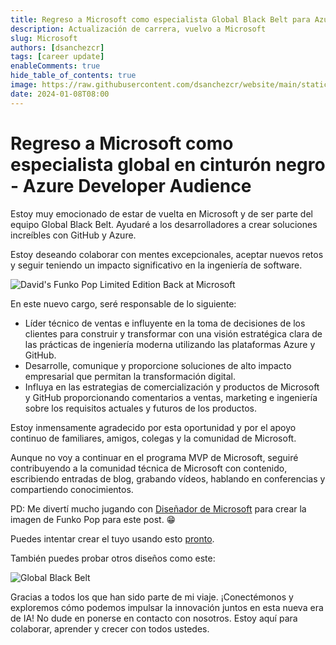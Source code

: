 ```yaml
---
title: Regreso a Microsoft como especialista Global Black Belt para Azure Developer Audience
description: Actualización de carrera, vuelvo a Microsoft
slug: Microsoft
authors: [dsanchezcr]
tags: [career update]
enableComments: true
hide_table_of_contents: true
image: https://raw.githubusercontent.com/dsanchezcr/website/main/static/img/ReturningMS.jpg
date: 2024-01-08T08:00
---
```

# Regreso a Microsoft como especialista global en cinturón negro - Azure Developer Audience

Estoy muy emocionado de estar de vuelta en Microsoft y de ser parte del equipo Global Black Belt. Ayudaré a los desarrolladores a crear soluciones increíbles con GitHub y Azure.

<!--truncate-->

Estoy deseando colaborar con mentes excepcionales, aceptar nuevos retos y seguir teniendo un impacto significativo en la ingeniería de software.

![David's Funko Pop Limited Edition Back at Microsoft](pathname:///img/ReturningMS.jpg)

En este nuevo cargo, seré responsable de lo siguiente:

*   Líder técnico de ventas e influyente en la toma de decisiones de los clientes para construir y transformar con una visión estratégica clara de las prácticas de ingeniería moderna utilizando las plataformas Azure y GitHub.
*   Desarrolle, comunique y proporcione soluciones de alto impacto empresarial que permitan la transformación digital.
*   Influya en las estrategias de comercialización y productos de Microsoft y GitHub proporcionando comentarios a ventas, marketing e ingeniería sobre los requisitos actuales y futuros de los productos.

Estoy inmensamente agradecido por esta oportunidad y por el apoyo continuo de familiares, amigos, colegas y la comunidad de Microsoft.

Aunque no voy a continuar en el programa MVP de Microsoft, seguiré contribuyendo a la comunidad técnica de Microsoft con contenido, escribiendo entradas de blog, grabando vídeos, hablando en conferencias y compartiendo conocimientos.

PD: Me divertí mucho jugando con [Diseñador de Microsoft](https://designer.microsoft.com) para crear la imagen de Funko Pop para este post. 😁

Puedes intentar crear el tuyo usando esto [pronto](https://designer.microsoft.com/image-creator?p=Funko+figure+of+%5Ban+activity+or+role%5D%2C+%5Bfemale+or+male%5D%2C+called+%5BName%5D%2C+wearing+a+%5Bspecific+clothes+and+glasses%5D%2C+%5Bspecific+hair%5D+and+has+%5Baccessories%5D.+Holding+a+%5Bsomething%5D.+The+Funko+is+displayed+inside+a+Funko+box+with+%5Btext%5D+text+and+%5Blogo%5D+logo+for+the+box%2C+allowing+visibility+of+the+figure%2C+typography%2C+3D+render).

También puedes probar otros diseños como este:

![Global Black Belt](pathname:///img/BlackBelt.jpg)

Gracias a todos los que han sido parte de mi viaje. ¡Conectémonos y exploremos cómo podemos impulsar la innovación juntos en esta nueva era de IA! No dude en ponerse en contacto con nosotros. Estoy aquí para colaborar, aprender y crecer con todos ustedes.
